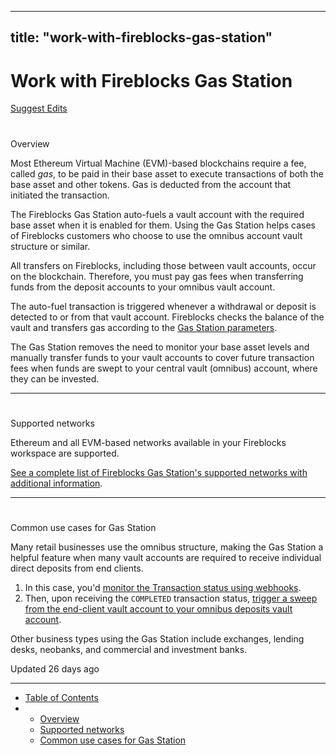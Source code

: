 ---
  title: "work-with-fireblocks-gas-station"
  ---
  
  # Work with Fireblocks Gas Station

[Suggest Edits](/edit/work-with-gas-station)

# 

Overview

[](#overview)

Most Ethereum Virtual Machine (EVM)-based blockchains require a fee, called _gas_, to be paid in their base asset to execute transactions of both the base asset and other tokens. Gas is deducted from the account that initiated the transaction.

The Fireblocks Gas Station auto-fuels a vault account with the required base asset when it is enabled for them. Using the Gas Station helps cases of Fireblocks customers who choose to use the omnibus account vault structure or similar.

All transfers on Fireblocks, including those between vault accounts, occur on the blockchain. Therefore, you must pay gas fees when transferring funds from the deposit accounts to your omnibus vault account.

The auto-fuel transaction is triggered whenever a withdrawal or deposit is detected to or from that vault account. Fireblocks checks the balance of the vault and transfers gas according to the [Gas Station parameters](/docs/gas-station-setup#gas-station-parameters).

The Gas Station removes the need to monitor your base asset levels and manually transfer funds to your vault accounts to cover future transaction fees when funds are swept to your central vault (omnibus) account, where they can be invested.

  

* * *

  

# 

Supported networks

[](#supported-networks)

Ethereum and all EVM-based networks available in your Fireblocks workspace are supported.

[See a complete list of Fireblocks Gas Station's supported networks with additional information](https://support.fireblocks.io/hc/en-us/articles/360016557960-Fireblocks-Gas-Station).

  

* * *

  

# 

Common use cases for Gas Station

[](#common-use-cases-for-gas-station)

Many retail businesses use the omnibus structure, making the Gas Station a helpful feature when many vault accounts are required to receive individual direct deposits from end clients.

1.  In this case, you'd [monitor the Transaction status using webhooks](/docs/monitor-tx-status).
2.  Then, upon receiving the `COMPLETED` transaction status, [trigger a sweep from the end-client vault account to your omnibus deposits vault account](/docs/sweep-funds).

Other business types using the Gas Station include exchanges, lending desks, neobanks, and commercial and investment banks.

Updated 26 days ago

* * *

*   [Table of Contents](#)
*   *   [Overview](#overview)
    *   [Supported networks](#supported-networks)
    *   [Common use cases for Gas Station](#common-use-cases-for-gas-station)